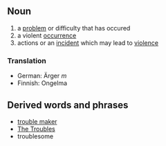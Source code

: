 ==Noun==
#a [[problem]] or difficulty that has occured
#a violent [[occurrence]]
#actions or an [[incident]] which may lead to [[violence]]

===Translation===
*German: &Auml;rger ''m''
*Finnish: Ongelma

==Derived words and phrases==
*[[trouble maker]]
*[[The Troubles]]
* troublesome